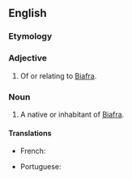 ==English==

===Etymology===
{{suffix|Biafra|an|lang=en}}

===Adjective===
{{en-adj}}

# Of or relating to [[Biafra]].

===Noun===
{{en-noun}}

# A native or inhabitant of [[Biafra]].

====Translations====
{{trans-top|a person from Biafra}}
* French: {{t+|fr|Biafrais|m}}
{{trans-mid}}
* Portuguese: {{t|pt|biafrense|m|f}}
{{trans-bottom}}